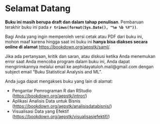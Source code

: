 # Selamat Datang {.unnumbered}

**Buku ini masih berupa draft dan dalam tahap penulisan**. Pembaruan terakhir buku ini pada **`r trimws(format(Sys.Date(), "%e %b %Y"))`**.  

Bagi Anda yang ingin memperoleh versi cetak atau PDF dari buku ini, mohon maaf karena hingga saat ini buku ini **hanya bisa diakses secara online di alamat** <https://bookdown.org/aepstk/saml/>.  

Jika ada pertanyaan, kritik dan saran, atau diskusi ketika Anda menemukan error saat Anda mencoba program dalam buku ini, Anda dapat mengirimkannya melalui email ke aephidayatuloh.mail@gmail.com dengan subject email "Buku Statistical Analysis and ML".  

Anda juga dapat mengakses buku yang lain di alamat:  

* Pengantar Pemrograman R dan RStudio (<https://bookdown.org/aepstk/intror/>)  
* Aplikasi Analisis Data untuk Bisnis (<https://bookdown.org/aepstk/analisisdatabisnis/>)  
* Visualisasi Data yang Efektif (<https://bookdown.org/aepstk/visualisasiefektif/>)  


